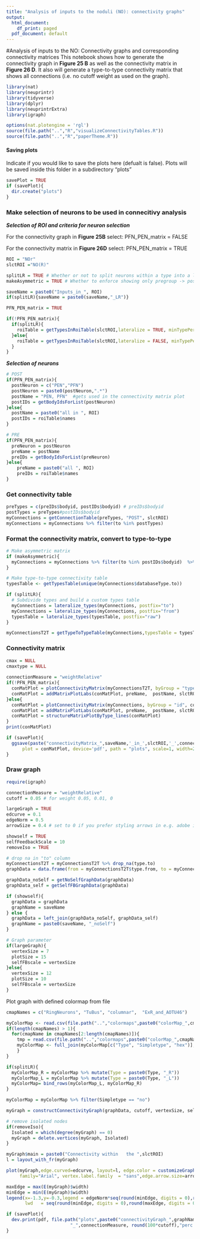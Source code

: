 ```yaml
---
title: "Analysis of inputs to the noduli (NO): connectivity graphs"
output:
  html_document:
    df_print: paged
  pdf_document: default
---
```

#Analysis of inputs to the NO: Connectivity graphs and corresponding connectivity matrices
This notebook shows how to generate the connectivity graph in **Figure 25 B** as well as the connectivity matrix in **Figure 26 D**. It also will generate a type-to-type connectivity  matrix that shows all connections (i.e. no cutoff weight as used on the graph).

```r
library(nat)
library(neuprintr)
library(tidyverse)
library(dplyr)
library(neuprintrExtra)
library(igraph)

options(nat.plotengine = 'rgl')
source(file.path("..","R","visualizeConnectivityTables.R"))
source(file.path("..","R","paperTheme.R"))


```

#### Saving plots
Indicate if you would like to save the plots here (defualt is false). Plots will be saved inside this folder in a subdirectory "plots"
```r
savePlot = TRUE
if (savePlot){
  dir.create("plots")
}
```


### Make selection of neurons to be used in connecitivy analysis
***Selection of ROI and criteria for neuron selection***

For the connectivity graph in **Figure 25B** select:
PFN_PEN_matrix = FALSE

For the connectivity matrix in **Figure 26D** select:
PFN_PEN_matrix = TRUE

```r
ROI = "NOr"
slctROI ="NO(R)"

splitLR = TRUE # Whether or not to split neurons within a type into a left and right group.
makeAsymmetric = TRUE # Whether to enforce showing only pregroup -> postgroup connections as opposed to all connections within {pregroup,postgroup}

saveName = paste0("Inputs_in_", ROI)
if(splitLR){saveName = paste0(saveName,"_LR")}

PFN_PEN_matrix = TRUE

if(!PFN_PEN_matrix){
  if(splitLR){
    roiTable = getTypesInRoiTable(slctROI,lateralize = TRUE, minTypePercentage = 0.5)
  }else{
    roiTable = getTypesInRoiTable(slctROI,lateralize = FALSE, minTypePercentage = 0.5)
  }
}
```


***Selection of neurons***
```r
# POST
if(PFN_PEN_matrix){
  postNeuron = c("PEN","PFN")
  postNeuron = paste0(postNeuron,".*")
  postName = "PEN, PFN"  #gets used in the connectivity matrix plot
  postIDs = getBodyIdsForList(postNeuron)
}else{
  postName = paste0("all in ", ROI)
  postIDs = roiTable$names
}

# PRE
if(PFN_PEN_matrix){
  preNeuron = postNeuron
  preName = postName
  preIDs = getBodyIdsForList(preNeuron)
}else{
    preName = paste0("all ", ROI)
    preIDs = roiTable$names
}

```


### Get connectivity table
```r
preTypes = c(preIDs$bodyid, postIDs$bodyid) # preIDs$bodyid
postTypes = preTypes#postIDs$bodyid
myConnections = getConnectionTable(preTypes, "POST", slctROI)
myConnections = myConnections %>% filter(to %in% postTypes) 
```


### Format the connectivity matrix, convert to type-to-type
```r
# Make asymmetric matrix
if (makeAsymmetric){
  myConnections = myConnections %>% filter(to %in% postIDs$bodyid)  %>% filter(from %in% preIDs$bodyid)
}

# Make type-to-type connectivity table
typesTable <- getTypesTable(unique(myConnections$databaseType.to))

if (splitLR){
  # Subdivide types and build a custom types table
  myConnections = lateralize_types(myConnections, postfix="to")
  myConnections = lateralize_types(myConnections, postfix="from")
  typesTable = lateralize_types(typesTable, postfix="raw")
}

myConnectionsT2T = getTypeToTypeTable(myConnections,typesTable = typesTable)
```

### Connectivity matrix
```r
cmax = NULL
cmaxtype = NULL
 
connectionMeasure = "weightRelative"
if(!PFN_PEN_matrix){ 
  conMatPlot = plotConnectivityMatrix(myConnectionsT2T, byGroup = "type", connectionMeasure, cmaxtype)
  conMatPlot = addMatrixPlotLabs(conMatPlot, preName,  postName, slctROI, connectionMeasure)
}else{
  conMatPlot = plotConnectivityMatrix(myConnections, byGroup = "id", connectionMeasure, cmax)
  conMatPlot = addMatrixPlotLabs(conMatPlot, preName,  postName, slctROI, connectionMeasure)
  conMatPlot = structureMatrixPlotByType_lines(conMatPlot)
}
print(conMatPlot)

if (savePlot){
  ggsave(paste("connectivityMatrix_",saveName,'_in_',slctROI,'_',connectionMeasure,'_byID.pdf', sep=''), 
      plot = conMatPlot, device='pdf', path = "plots", scale=1, width=21, height=18, units ="cm", dpi = 600, limitsize = TRUE)
}
```

###  Draw graph
```r
require(igraph)

connectionMeasure = "weightRelative"
cutoff = 0.05 # for weight 0.05, 0.01, 0

largeGraph = TRUE
edcurve = 0.1
edgeNorm = 0.5
arrowSize = 0.4 # set to 0 if you prefer styling arrows in e.g. adobe illustrator

showself = TRUE 
selfFeedbackScale = 10
removeIso = TRUE

# drop na in "to" column
myConnectionsT2T = myConnectionsT2T %>% drop_na(type.to)
graphData = data.frame(from = myConnectionsT2T$type.from, to = myConnectionsT2T$type.to, relWeight = myConnectionsT2T$weightRelative)

graphData_noSelf = getNoSelfGraphData(graphData)  
graphData_self = getSelfFBGraphData(graphData)

if (showself){
  graphData = graphData
  graphName = saveName
} else {
  graphData = left_join(graphData_noSelf, graphData_self)
  graphName = paste0(saveName, "_noSelf")
}

# Graph parameter
if(largeGraph){
  vertexSize = 7
  plotSize = 15
  selfFBscale = vertexSize
}else{
  vertexSize = 12
  plotSize = 10
  selfFBscale = vertexSize
}
```

Plot graph with defined colormap from file
```r
cmapNames = c("RingNeurons", "TuBus", "columnar",  "ExR_and_AOTU46")

myColorMap <- read.csv(file.path("..","colormaps",paste0("colorMap_",cmapNames[1],".csv")))
if(length(cmapNames) > 1){
  for(cmapName in cmapNames[2:length(cmapNames)]){ 
    tmp = read.csv(file.path("..","colormaps",paste0("colorMap_",cmapName,".csv")))
    myColorMap <- full_join(myColorMap[c("Type", "Simpletype", "hex")], tmp[c("Type", "Simpletype","hex")])
    }
}

if(splitLR){
  myColorMap_R = myColorMap %>% mutate(Type = paste0(Type, "_R"))
  myColorMap_L = myColorMap %>% mutate(Type = paste0(Type, "_L"))
  myColorMap= bind_rows(myColorMap_L, myColorMap_R)
}

myColorMap = myColorMap %>% filter(Simpletype == "no")

myGraph = constructConnectivityGraph(graphData, cutoff, vertexSize, selfFBscale, arrowSize, edgeNorm, colormap = myColorMap)

# remove isolated nodes
if(removeIso){
  Isolated = which(degree(myGraph) == 0)
  myGraph = delete.vertices(myGraph, Isolated)
}

myGraph$main = paste0("Connectivity within   the ",slctROI)
l = layout_with_fr(myGraph)

plot(myGraph,edge.curved=edcurve, layout=l, edge.color = customizeGraphEdges(myGraph), legend=TRUE,
     family="Arial", vertex.label.family  = "sans",edge.arrow.size=arrowSize)

maxEdge = max(E(myGraph)$width)
minEdge = min(E(myGraph)$width)
legend(x=-1.3,y=-0.3,legend = edgeNorm*seq(round(minEdge, digits = 0),round(maxEdge, digits = 0),length.out=5), 
       lwd	 = seq(round(minEdge, digits = 0),round(maxEdge, digits = 0),length.out=5),  bty = "n", seg.len=0.5)

if (savePlot){
  dev.print(pdf, file.path("plots",paste0("connectivityGraph_",graphName,'_in_',slctROI,
                        "_",connectionMeasure, round(100*cutoff),"perc.pdf")), width=plotSize, height=plotSize)
}
```
